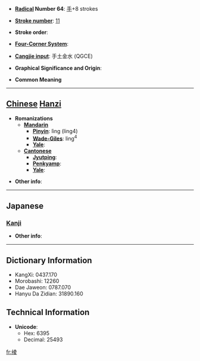 * '''[[Wiktionary:Chinese radical index| Radical]] Number 64''': [[Wiktionary:Chinese radical index 手|手]]+8 strokes

* '''[[Wiktionary:Chinese total strokes index|Stroke number]]''': [[Wiktionary:Chinese total strokes index 11|11]]

* '''Stroke order''': 

* '''[[Wiktionary:Chinese four corner index|Four-Corner System]]''': 

* '''[[Wiktionary:Chinese Cangjie index|Cangjie input]]''': 手土金水 (QGCE)

* '''Graphical Significance and Origin''': 

* '''Common Meaning'''

----

== [[Chinese]] [[Hanzi]] ==

* '''Romanizations'''
** '''[[Mandarin]]'''
*** '''[[Pinyin]]''': lìng (ling4)
*** '''[[Wade-Giles]]''': ling<sup>4</sup>
*** '''[[Yale]]''': 
** '''[[Cantonese]]'''
*** '''[[Jyutping]]''':
*** '''[[Penkyamp]]''': 
*** '''[[Yale]]''': 

* '''Other info''': 

----

==Japanese==
===[[Kanji]]===
{{kanji|on readings=[[りょう]] (ryō)|kun readings=[[とめる]] (tomeru)}}

* '''Other info''':  

----

== Dictionary Information ==

* KangXi: 0437.170
* Morobashi: 12260
* Dae Jaweon: 0787.070
* Hanyu Da Zidian: 31890.160

== Technical Information ==

* '''Unicode''':
** Hex: 6395
** Decimal: 25493

[[fr:掕]]
